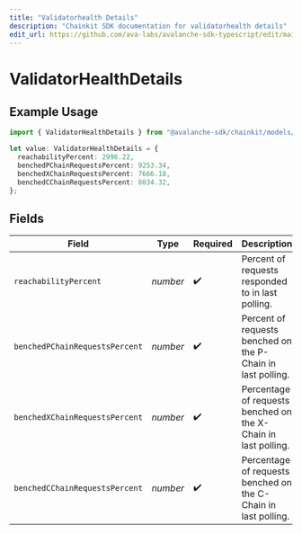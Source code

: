 ```yaml
---
title: "Validatorhealth Details"
description: "Chainkit SDK documentation for validatorhealth details"
edit_url: https://github.com/ava-labs/avalanche-sdk-typescript/edit/main/chainkit/docs/models/components/validatorhealthdetails.md
---
```


# ValidatorHealthDetails

## Example Usage

```typescript
import { ValidatorHealthDetails } from "@avalanche-sdk/chainkit/models/components";

let value: ValidatorHealthDetails = {
  reachabilityPercent: 2996.22,
  benchedPChainRequestsPercent: 9253.34,
  benchedXChainRequestsPercent: 7666.18,
  benchedCChainRequestsPercent: 8034.32,
};
```

## Fields

| Field                                                          | Type                                                           | Required                                                       | Description                                                    |
| -------------------------------------------------------------- | -------------------------------------------------------------- | -------------------------------------------------------------- | -------------------------------------------------------------- |
| `reachabilityPercent`                                          | *number*                                                       | :heavy_check_mark:                                             | Percent of requests responded to in last polling.              |
| `benchedPChainRequestsPercent`                                 | *number*                                                       | :heavy_check_mark:                                             | Percent of requests benched on the P-Chain in last polling.    |
| `benchedXChainRequestsPercent`                                 | *number*                                                       | :heavy_check_mark:                                             | Percentage of requests benched on the X-Chain in last polling. |
| `benchedCChainRequestsPercent`                                 | *number*                                                       | :heavy_check_mark:                                             | Percentage of requests benched on the C-Chain in last polling. |